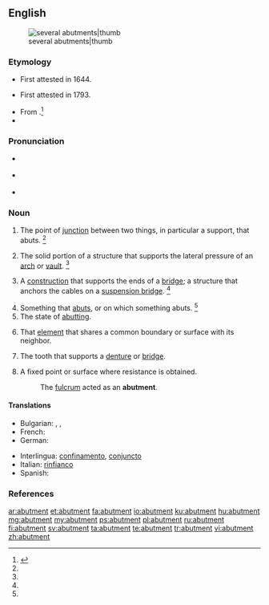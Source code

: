==English==
[[Image:Abutments (PSF).png|several abutments|thumb]]

===Etymology===
* First attested in 1644.
* {{sense|Engineering}} First attested in 1793.
* From {{etyl|fro}} {{term|aboutement|lang=fro}}.<ref name=SOED>{{reference-book | last =| first = | authorlink =  | coauthors =  | editor =Brown, Lesley  | others =  | title = The Shorter Oxford English Dictionary | origdate =  | origyear = 1933| origmonth =  | url =  | format =  | accessdate =  | accessyear =  | accessmonth =  | edition = 5th | date =  | year =2003| month =  | publisher =Oxford University Press  | location =Oxford, UK | language =  | id =  | doi = | isbn =978-0-19-860575-7 | lccn = | ol = | pages =11| chapter =  | chapterurl =  | quote =}}</ref>
* {{suffix|abut|ment}}

===Pronunciation===
* {{a|RP}} {{IPA|/əˈbʌt.mn̩t/}}
* {{a|US}} {{IPA|/əˈbʌt.mn̩t/}}
* {{rhymes|ʌtmənt}}

===Noun===
{{en-noun}}

# The point of [[junction]] between two things, in particular a support, that abuts. {{defdate|First attested in the mid 17<sup>th</sup> century.}}<ref name=SOED/>
# {{engineering|architecture}} The solid portion of a structure that supports the lateral pressure of an [[arch]] or [[vault]]. {{defdate|First attested in the mid 18<sup>th</sup> century.}}<ref name=SOED/>
# {{engineering}} A [[construction]] that supports the ends of a [[bridge]]; a structure that anchors the cables on a [[suspension bridge]]. {{defdate|First attested in the mid 18<sup>th</sup> century.}}<ref name=SOED/>
# Something that [[abut]]s, or on which something abuts. {{defdate|First attested in the mid 18<sup>th</sup> century.}}<ref name=SOED/>
# The state of [[abutting]].
# {{architecture}} That [[element]] that shares a common boundary or surface with its neighbor.
# {{dentistry}} The tooth that supports a [[denture]] or [[bridge]].
# A fixed point or surface where resistance is obtained.
#: The [[fulcrum]] acted as an '''abutment'''.

====Translations====
{{trans-top|state of abutting}}
* Bulgarian: {{t+|bg|межда}}, {{t+|bg|граница}}, {{t-|bg|допирна точка}}
* French: {{t+|fr|butée}}
* German: {{t-|de|Angrenzen|n}}
{{trans-mid}}
* Interlingua: [[confinamento]], [[conjuncto]]
* Italian: [[rinfianco]]
* Spanish: {{t-|es|estribo|m}}
{{trans-bottom}}

===References===
<references/>

[[ar:abutment]]
[[et:abutment]]
[[fa:abutment]]
[[io:abutment]]
[[ku:abutment]]
[[hu:abutment]]
[[mg:abutment]]
[[my:abutment]]
[[ps:abutment]]
[[pl:abutment]]
[[ru:abutment]]
[[fi:abutment]]
[[sv:abutment]]
[[ta:abutment]]
[[te:abutment]]
[[tr:abutment]]
[[vi:abutment]]
[[zh:abutment]]